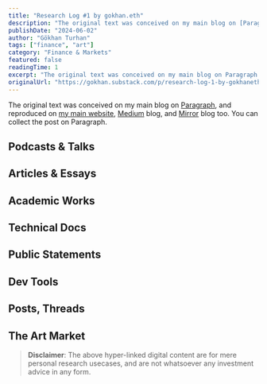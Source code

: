 ```yaml
---
title: "Research Log #1 by gokhan.eth"
description: "The original text was conceived on my main blog on [Paragraph](https://paragraph."
publishDate: "2024-06-02"
author: "Gökhan Turhan"
tags: ["finance", "art"]
category: "Finance & Markets"
featured: false
readingTime: 1
excerpt: "The original text was conceived on my main blog on Paragraph and reproduced on my main..."
originalUrl: "https://gokhan.substack.com/p/research-log-1-by-gokhaneth"
---
```


The original text was conceived on my main blog on [Paragraph](https://paragraph.xyz/@gokhan/research-log-gokhan-eth?referrer=0x36de990133D36d7E3DF9a820aA3eDE5a2320De71), and reproduced on [my main website](https://www.gokhan.bio/blog/Research-Log-1), [Medium](https://0xgokhan.medium.com/research-log-1-by-gokhan-eth-13acb748673f) blog, and [Mirror](https://gokhan.mirror.xyz/FKEU5jAzKo4pTR8Z4GMbQcTMtRVndif1LA17n4tYbT0) blog too. You can collect the post on Paragraph.

## Podcasts & Talks

## Articles & Essays

## Academic Works

## Technical Docs

## Public Statements

## Dev Tools

## Posts, Threads

## The Art Market

>
> **Disclaimer**: The above hyper-linked digital content are for mere personal research usecases, and are not whatsoever any investment advice in any form.
>